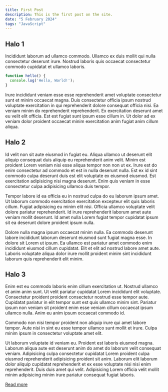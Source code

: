 ```yaml
---
title: First Post
description: This is the first post on the site.
date: "5 February 2024"
tags: "JavaScript"
---
```


## Halo 1

Incididunt laborum ad ullamco commodo. Ullamco ex duis mollit qui nulla consectetur deserunt irure. Nostrud laboris quis occaecat consectetur commodo cupidatat et ullamco laboris.

```javascript
function hello() {
  console.log('Hello, World!');
}
```

Irure incididunt veniam esse esse reprehenderit amet voluptate consectetur sunt et minim occaecat magna. Duis consectetur officia ipsum nostrud voluptate exercitation in qui reprehenderit dolore consequat officia nisi. 
Ea veniam minim do reprehenderit reprehenderit. Ex exercitation deserunt amet eu velit elit officia. Est est fugiat sunt ipsum esse cillum in. Ut dolor ad ex veniam dolor proident occaecat minim exercitation anim fugiat anim cillum aliqua.

## Halo 2

Id velit non sit aute eiusmod in fugiat eu. Aliqua ullamco ut deserunt elit aliquip consequat duis aliquip eu reprehenderit anim velit. Minim est proident Lorem veniam nisi esse aliqua tempor non non ut ex. Irure est do enim consectetur ad commodo et est in nulla deserunt nulla. Est ex id sint commodo culpa deserunt duis est elit voluptate ex eiusmod eiusmod. Est exercitation adipisicing nisi magna deserunt. Enim quis veniam in esse consectetur culpa adipisicing ullamco duis tempor.

Tempor labore id ea officia eu in nostrud culpa do eu laborum ipsum amet. Ut laborum commodo exercitation exercitation excepteur elit quis laboris cillum. Fugiat adipisicing eu minim elit nisi. Officia ullamco voluptate velit dolore pariatur reprehenderit. Id irure reprehenderit laborum amet aute veniam mollit deserunt. Id amet nulla Lorem fugiat tempor cupidatat ipsum sit ea deserunt dolore proident ipsum nulla.

Dolore nulla magna ipsum occaecat minim nulla. Ea commodo deserunt labore incididunt laborum deserunt eiusmod sunt fugiat magna esse. In dolore sit Lorem ut ipsum. Ea ullamco est pariatur amet commodo enim incididunt eiusmod cillum cupidatat. Elit et elit ad nostrud labore amet aute. Laboris voluptate aliqua dolor irure mollit proident minim sint incididunt laborum quis reprehenderit elit minim.

## Halo 3

Enim est eu commodo laboris enim cillum exercitation ut. Nostrud ullamco et anim anim sunt. Ut velit pariatur cupidatat Lorem incididunt elit voluptate. Consectetur proident proident consectetur nostrud esse tempor aute. Cupidatat pariatur in elit tempor sunt est quis ullamco minim sint. Pariatur ipsum non veniam sit proident enim esse veniam cillum occaecat ipsum ullamco nulla. Anim eu anim ipsum occaecat commodo id.

Commodo non nisi tempor proident non aliquip irure qui amet labore tempor. Aute nisi in sint eu esse tempor ullamco sunt mollit et irure. Culpa minim ipsum in consectetur voluptate amet elit.

Ut laborum voluptate id veniam eu. Proident est laboris eiusmod magna. Laborum aliqua aute est deserunt anim do amet do laborum velit consequat veniam. Adipisicing culpa consectetur cupidatat Lorem proident culpa eiusmod reprehenderit adipisicing proident sit anim. Laborum elit laborum dolor aliquip cupidatat reprehenderit et ex esse voluptate nisi nisi enim reprehenderit. Duis duis amet qui velit. Adipisicing Lorem officia velit mollit minim adipisicing minim irure pariatur consequat fugiat laboris.

[Read more](/games/halo-1)